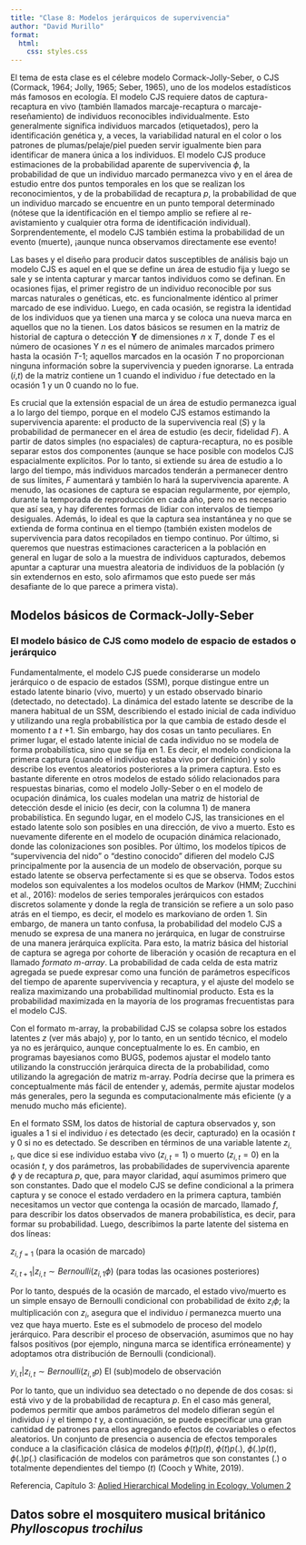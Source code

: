 ---
title: "Clase 8: Modelos jerárquicos de supervivencia"
author: "David Murillo"
format:
  html:
    css: styles.css
---

El tema de esta clase es el célebre modelo Cormack-Jolly-Seber, o CJS (Cormack, 1964; Jolly, 1965; Seber, 1965), uno de los modelos estadísticos más famosos en ecología. El modelo CJS requiere datos de captura-recaptura en vivo (también llamados marcaje-recaptura o marcaje-reseñamiento) de individuos reconocibles individualmente. Esto generalmente significa individuos marcados (etiquetados), pero la identificación genética y, a veces, la variabilidad natural en el color o los patrones de plumas/pelaje/piel pueden servir igualmente bien para identificar de manera única a los individuos. El modelo CJS produce estimaciones de la probabilidad aparente de supervivencia  $\phi$, la probabilidad de que un individuo marcado permanezca vivo y en el área de estudio entre dos puntos temporales en los que se realizan los reconocimientos, y de la probabilidad de recaptura *p*, la probabilidad de que un individuo marcado se encuentre en un punto temporal determinado (nótese que la identificación en el tiempo amplio se refiere al re-avistamiento y cualquier otra forma de identificación individual). Sorprendentemente, el modelo CJS también estima la probabilidad de un evento (muerte), ¡aunque nunca observamos directamente ese evento!

Las bases y el diseño para producir datos susceptibles de análisis bajo un modelo CJS es aquel en el que se define un área de estudio fija y luego se sale y se intenta capturar y marcar tantos individuos como se definan. En ocasiones fijas, el primer registro de un individuo reconocible por sus marcas naturales o genéticas, etc. es funcionalmente idéntico al primer marcado de ese individuo. Luego, en cada ocasión, se registra la identidad de los individuos que ya tienen una marca y se coloca una nueva marca en aquellos que no la tienen. Los datos básicos se resumen en la matriz de historial de captura o detección **Y** de dimensiones *n* x *T*, donde *T* es el número de ocasiones Y *n* es el número de animales marcados primero hasta la ocasión *T*-1; aquellos marcados en la ocasión *T* no proporcionan ninguna información sobre la supervivencia y pueden ignorarse. La entrada (*i*,*t*) de la matriz contiene un 1 cuando el individuo *i* fue detectado en la ocasión 1 y un 0 cuando no lo fue.

Es crucial que la extensión espacial de un área de estudio permanezca igual a lo largo del tiempo, porque en el modelo CJS estamos estimando la supervivencia aparente: el producto de la supervivencia real (*S*) y la probabilidad de permanecer en el área de estudio (es decir, fidelidad *F*). A partir de datos simples (no espaciales) de captura-recaptura, no es posible separar estos dos componentes (aunque se hace posible con modelos CJS espacialmente explícitos. Por lo tanto, si extiende su área de estudio a lo largo del tiempo, más individuos marcados tenderán a permanecer dentro de sus límites, *F* aumentará y también lo hará la supervivencia aparente. A menudo, las ocasiones de captura se espacian regularmente, por ejemplo, durante la temporada de reproducción en cada año, pero no es necesario que así sea, y hay diferentes formas de lidiar con intervalos de tiempo desiguales. Además, lo ideal es que la captura sea instantánea y no que se extienda de forma continua en el tiempo (también existen modelos de supervivencia para datos recopilados en tiempo continuo. Por último, si queremos que nuestras estimaciones caractericen a la población en general en lugar de solo a la muestra de individuos capturados, debemos apuntar a capturar una muestra aleatoria de individuos de la población (y sin extendernos en esto, solo afirmamos que esto puede ser más desafiante de lo que parece a primera vista).

## Modelos básicos de Cormack-Jolly-Seber

### El modelo básico de CJS como modelo de espacio de estados o jerárquico

Fundamentalmente, el modelo CJS puede considerarse un modelo jerárquico o de espacio de estados (SSM), porque distingue entre un estado latente binario (vivo, muerto) y un estado observado binario (detectado, no detectado). La dinámica del estado latente se describe de la manera habitual de un SSM, describiendo el estado inicial de cada individuo y utilizando una regla probabilística por la que cambia de estado desde el momento *t* a *t* +1. Sin embargo, hay dos cosas un tanto peculiares. En primer lugar, el estado latente inicial de cada individuo no se modela de forma probabilística, sino que se fija en 1. Es decir, el modelo condiciona la primera captura (cuando el individuo estaba vivo por definición) y solo describe los eventos aleatorios posteriores a la primera captura. Esto es bastante diferente en otros modelos de estado sólido relacionados para respuestas binarias, como el modelo Jolly-Seber o en el modelo de ocupación dinámica, los cuales modelan una matriz de historial de detección desde el inicio (es decir, con la columna 1) de manera probabilística. En segundo lugar, en el modelo CJS, las transiciones en el estado latente solo son posibles en una dirección, de vivo a muerto. Esto es nuevamente diferente en el modelo de ocupación dinámica relacionado, donde las colonizaciones son posibles. Por último, los modelos típicos de "supervivencia del nido" o "destino conocido" difieren del modelo CJS principalmente por la ausencia de un modelo de observación, porque su estado latente se observa perfectamente si es que se observa. Todos estos modelos son equivalentes a los modelos ocultos de Markov (HMM; Zucchini et al., 2016): modelos de series temporales jerárquicos con estados discretos solamente y donde la regla de transición se refiere a un solo paso atrás en el tiempo, es decir, el modelo es markoviano de orden 1. Sin embargo, de manera un tanto confusa, la probabilidad del modelo CJS a menudo se expresa de una manera no jerárquica, en lugar de construirse de una manera jerárquica explícita. Para esto, la matriz básica del historial de captura se agrega por cohorte de liberación y ocasión de recaptura en el llamado *formato m-array*. La probabilidad de cada celda de esta matriz agregada se puede expresar como una función de parámetros específicos del tiempo de aparente supervivencia y recaptura, y el ajuste del modelo se realiza maximizando una probabilidad multinomial producto. Esta es la probabilidad maximizada en la mayoría de los programas frecuentistas para el modelo CJS.

Con el formato m-array, la probabilidad CJS se colapsa sobre los estados latentes *z* (ver más abajo) y, por lo tanto, en un sentido técnico, el modelo ya no es jerárquico, aunque conceptualmente lo es. En cambio, en programas bayesianos como BUGS, podemos ajustar el modelo tanto utilizando la construcción jerárquica directa de la probabilidad, como utilizando la agregación de matriz m-array. Podría decirse que la primera es conceptualmente más fácil de entender y, además, permite ajustar modelos más generales, pero la segunda es computacionalmente más eficiente (y a menudo mucho más eficiente).

En el formato SSM, los datos de historial de captura observados y, son iguales a 1 si el individuo *i* es detectado (es decir, capturado) en la ocasión *t* y 0 si no es detectado. Se describen en términos de una variable latente $z_{i,t}$, que dice si ese individuo estaba vivo ($z_{i,t} = 1$) o muerto ($z_{i,t} = 0$) en la ocasión *t*, y dos parámetros, las probabilidades de supervivencia aparente $\phi$ y de recaptura $p$, que, para mayor claridad, aquí asumimos primero que son constantes. Dado que el modelo CJS se define condicional a la primera captura y se conoce el estado verdadero en la primera captura, también necesitamos un vector que contenga la ocasión de marcado, llamado $f$, para describir los datos observados de manera probabilística, es decir, para formar su probabilidad. Luego, describimos la parte latente del sistema en dos líneas:

$z_{i,f = 1}$ (para la ocasión de marcado)

$z_{i,t+1}|z_{i,t} \sim Bernoulli(z_{i,1}\phi)$ (para todas las ocasiones posteriores)

Por lo tanto, después de la ocasión de marcado, el estado vivo/muerto es un simple ensayo de Bernoulli condicional con probabilidad de éxito $z_i\phi$; la multiplicación con $z_i$, asegura que el individuo $i$ permanezca muerto una vez que haya muerto. Este es el submodelo de proceso del modelo jerárquico. Para describir el proceso de observación, asumimos que no hay falsos positivos (por ejemplo, ninguna marca se identifica erróneamente) y adoptamos otra distribución de Bernoulli (condicional).

$y_{i,t}|z_{i,t}\sim Bernoulli(z_{i,t}p)$ El (sub)modelo de observación

Por lo tanto, que un individuo sea detectado o no depende de dos cosas: si está vivo y de la probabilidad de recaptura $p$. En el caso más general, podemos permitir que ambos parámetros del modelo difieran según el individuo $i$ y el tiempo $t$ y, a continuación, se puede especificar una gran cantidad de patrones para ellos agregando efectos de covariables o efectos aleatorios. Un conjunto de presencia o ausencia de efectos temporales conduce a la clasificación clásica de modelos $\phi(t)p(t)$, $\phi(t)p(.)$, $\phi(.)p(t)$, $\phi(.)p(.)$ clasificación de modelos con parámetros que son constantes (.) o totalmente dependientes del tiempo ($t$) (Cooch y White, 2019).

Referencia, Capítulo 3: [Aplied Hierarchical Modeling in Ecology, Volumen 2](https://www.sciencedirect.com/book/9780128237687/applied-hierarchical-modeling-in-ecology-analysis-of-distribution-abundance-and-species-richness-in-r-and-bugs)

::: panel-tabset

## Datos sobre el mosquitero musical británico *Phylloscopus trochilus*



:::

